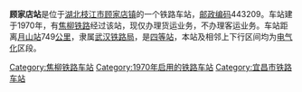 {{Notability Unreferenced|time=2021-04-19T03:50:15+00:00}}
{{noteTA
|1=zh-cn:始发车次; zh-hk:列車班次;
|2=zh-cn:车次; zh-hk:班次;
}}
{{Infobox China railway station 
|车站名称 = 顾家店站
|车站名称拼音 = 
|车站地址 = [[湖北|湖北]][[枝江市|枝江市]]
|归属 = [[武汉铁路局|武汉铁路局]]
|车站等级 = [[四等站_(中铁)|四等站]]
|线路 = [[焦柳铁路|焦柳铁路]]
}}
'''顾家店站'''是位于[[湖北|湖北]][[枝江市|枝江市]][[顾家店镇|顾家店镇]]的一个铁路车站，[[邮政编码|邮政编码]]443209。车站建于1970年，有[[焦柳铁路|焦柳铁路]]经过该站，现仅办理货运业务，不办理客运业务。车站距离[[月山站|月山站]]749[[公里|公里]]，隶属[[武汉铁路局|武汉铁路局]]，是[[四等站_(中铁)|四等站]]，本站及相邻上下行区间均为[[电气化|电气化]]区段。

{{start rail box}}
{{s-inop|[[雅畈站|雅畈站]]}}
{{s-line|[[焦柳铁路|焦柳铁路]]}}
{{s-inop|[[枝城站|枝城站]]}}
{{end box}}
{{焦柳铁路}}
{{铁路车站小作品}}
{{湖北小作品}}

[[Category:焦柳铁路车站|Category:焦柳铁路车站]]
[[Category:1970年启用的铁路车站|Category:1970年启用的铁路车站]]
[[Category:宜昌市铁路车站|Category:宜昌市铁路车站]]